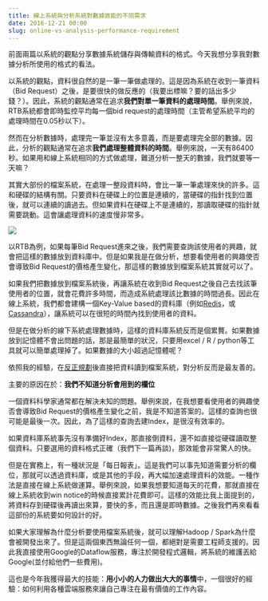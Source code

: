 ```yaml
---
title: 線上系統與分析系統對數據效能的不同需求
date: 2016-12-21 00:00
slug: online-vs-analysis-performance-requirement
---
```


前面兩篇以系統的觀點分享數據系統儲存與傳輸資料的格式。今天我想分享我對數據分析所使用的格式的看法。

以系統的觀點，資料很自然的是一筆一筆做處理的。這是因為系統在收到一筆資料（Bid Request）之後，是要很快的做反應的（我要出標嘛？要的話出多少錢？）。因此，系統的觀點通常在追求**我們對單一筆資料的處理時間**。舉例來說，RTB系統都會即時監控平均每一個bid request的處理時間（主管希望系統平均的處理時間在0.05秒以下）。

然而在分析數據時，處理完一筆並沒有太多意義，而是要處理完全部的數據。因此，分析的觀點通常在追求**我們處理整體資料的時間**。舉例來說，一天有86400秒。如果用和線上系統相同的方式做處理，難道分析一整天的數據，我們就要等一天嘛？

其實大部份的檔案系統，在處理一整段資料時，會比一筆一筆處理來快的許多。這和硬碟的結構有關。只要資料在硬碟上的位置是連續的，當硬碟的指針找到位置後，就可以連續的讀過去。但如果資料在硬碟上不是連續的，那讀取硬碟的指針就需要跳動。這會讓處理資料的速度慢非常多。

![](http://i.imgur.com/ov9xHjr.jpg)

以RTB為例，如果每筆Bid Request進來之後，我們需要查詢該使用者的興趣，就會把這樣的數據放到資料庫中。但是如果我是在做分析，想要看使用者的興趣使否會導致Bid Request的價格產生變化，那這樣的數據放到檔案系統其實就可以了。

如果我們把數據放到檔案系統後，再讓系統在收到Bid Request之後自己去找該筆使用者的位置，就會花費許多時間，而造成系統處理該比數據的時間過長。因此在線上系統，我們都會建構一個Key-Value based的資料庫（例如[Redis](https://redis.io/)，或[Cassandra](http://cassandra.apache.org/)），讓系統可以在很短的時間內找到使用者的資料。

但是在做分析的線下系統處理數據時，這樣的資料庫系統反而是個累贅。如果數據放到記憶體不會出問題的話，那是最簡單的狀況，只要用excel / R / python等工具就可以簡單處理掉了。如果數據的大小超過記憶體呢？

依照我的經驗，在[反正規劃](https://en.wikipedia.org/wiki/Denormalization)後直接把資料讀到檔案系統，對分析反而是最友善的。

主要的原因在於：**我們不知道分析會用到的欄位**

一個資料科學家通常都在解決未知的問題。舉例來說，在我想要看使用者的興趣使否會導致Bid Request的價格產生變化之前，我是不知道答案的。這樣的查詢也很可能是最後一次。因此，為了這樣的查詢去建Index，是很沒有效率的。

如果資料庫系統事先沒有準備好Index，那直接倒資料，還不如直接從硬碟讀取整個資料。只要選用的資料格式正確（我們下一篇再談)，那效能會非常驚人的快。

但是在實務上，有一種狀況是「每日報表」。這是我們可以事先知道需要分析的欄位，那就可以透過資料庫，或是其他的手段，再大幅加速處理資料的效能。一種作法是直接在線上系統做運算。舉例來說，如果我想要知道每天的花費，那就直接在線上系統收到win notice的時候直接累計花費即可。這樣的效能比我上面提到的，將資料存到硬碟後再讀出來算，要快的多，而且還是即時數據。之後我們再來看看這部份的系統要如何設計的好。

如果大家理解為什麼分析要使用檔案系統後，就可以理解Hadoop / Spark為什麼會被開發出來了。但是這兩個東西無論任何一個，都絕對是需要工程師支援的。因此我直接使用Google的Dataflow服務，專注於開發程式邏輯，將系統的維護丟給Google(並付給他們一些費用)。

這也是今年我獲得最大的技能：**用小小的人力做出大大的事情**中，一個很好的經驗：如何利用各種雲端服務來讓自己專注在最有價值的工作內容。